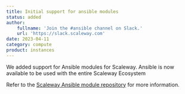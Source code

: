 ```yaml
---
title: Initial support for ansible modules
status: added
author:
    fullname: 'Join the #ansible channel on Slack.'
    url: 'https://slack.scaleway.com'
date: 2023-04-11
category: compute
product: instances
---
```


We added support for Ansible modules for Scaleway. Ansible is now available to be used with the entire Scaleway Ecosystem

Refer to the [Scaleway Ansible module repository](https://github.com/scaleway/ansible/) for more information.


